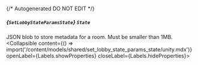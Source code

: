 {/* Autogenerated DO NOT EDIT  */}

##### *{`SetLobbyStateParamsState`}* `State`
JSON blob to store metadata for a room. Must be smaller than 1MB.
<Collapsible content={() => import('/content/models/shared/set_lobby_state_params_state/unity.mdx')} openLabel={Labels.showProperties} closeLabel={Labels.hideProperties}>
</Collapsible>



